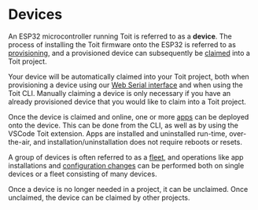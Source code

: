 # Devices

An ESP32 microcontroller running Toit is referred to as a **device**. The process of installing the Toit firmware onto the ESP32 is referred to as [provisioning](./provision),
and a provisioned device can subsequently be [claimed](./claim) into a Toit project.

<Note>

Your device will be automatically claimed into your Toit project, both when provisioning a device using our [Web Serial interface](https://console.toit.io/serial) and when using the Toit CLI. 
Manually claiming a device is only necessary if you have an already provisioned device that you would like to claim into a Toit project.

</Note>

Once the device is claimed and online, one or more [apps](../apps) can be deployed onto the device. This can be done from the CLI, as well as by using the VSCode Toit extension.
Apps are installed and uninstalled run-time, over-the-air, and installation/uninstallation does not require reboots or resets.

A group of devices is often referred to as a [fleet](./fleet), and operations like app installations and [configuration changes](./deviceconfig) can be performed both on single devices or a fleet
consisting of many devices.

Once a device is no longer needed in a project, it can be unclaimed. Once unclaimed, the device can be claimed by other projects. 